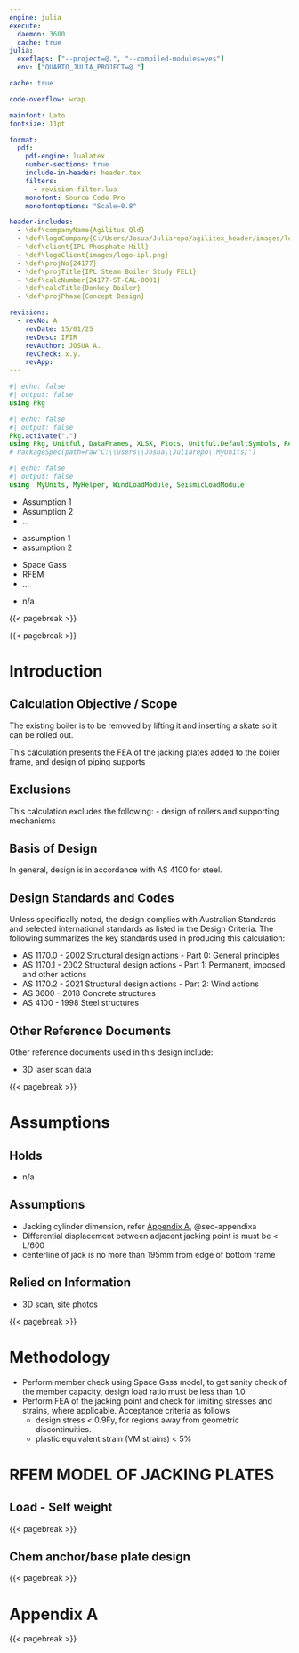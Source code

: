 ---
engine: julia 
execute:
  daemon: 3600
  cache: true
julia: 
  exeflags: ["--project=@.", "--compiled-modules=yes"]  
  env: ["QUARTO_JULIA_PROJECT=@."]  

cache: true

code-overflow: wrap

mainfont: Lato
fontsize: 11pt

format:
  pdf:
    pdf-engine: lualatex
    number-sections: true 
    include-in-header: header.tex
    filters:
      - revision-filter.lua
    monofont: Source Code Pro
    monofontoptions: "Scale=0.8"

header-includes:
  - \def\companyName{Agilitus Qld}
  - \def\logoCompany{C:/Users/Josua/Juliarepo/agilitex_header/images/logo-agilitus.png}
  - \def\client{IPL Phosphate Hill}
  - \def\logoClient{images/logo-ipl.png}
  - \def\projNo{24177}
  - \def\projTitle{IPL Steam Boiler Study FEL1}
  - \def\calcNumber{24177-ST-CAL-0001}
  - \def\calcTitle{Donkey Boiler}
  - \def\projPhase{Concept Design} 

revisions:
  - revNo: A
    revDate: 15/01/25
    revDesc: IFIR
    revAuthor: JOSUA A.
    revCheck: x.y.
    revApp: 
---

```{julia}
#| echo: false
#| output: false
using Pkg
```
```{julia}
#| echo: false
#| output: false
Pkg.activate(".")
using Pkg, Unitful, DataFrames, XLSX, Plots, Unitful.DefaultSymbols, Revise
# PackageSpec(path=raw"C:\\Users\\Josua\\Juliarepo\\MyUnits/") 
``` 

```{julia}
#| echo: false
#| output: false
using  MyUnits, MyHelper, WindLoadModule, SeismicLoadModule
```

```{=latex}
\textbf{\fontsize{14pt}{30pt}\selectfont Calculation Objective / Scope} \\
\noindent\rule{\textwidth}{1pt}
```
* Assumption 1
* Assumption 2
* ...


```{=latex}
\textbf{\fontsize{14pt}{30pt}\selectfont Calculation Assumptions} \\
\noindent\rule{\textwidth}{1pt}
```
- assumption 1
- assumption 2

```{=latex}
\textbf{\fontsize{14pt}{30pt}\selectfont Software Used} \\
\noindent\rule{\textwidth}{1pt}
```
* Space Gass
* RFEM
* ...

```{=latex}
\textbf{\fontsize{14pt}{30pt}\selectfont Holds} \\
\noindent\rule{\textwidth}{1pt}
```
* n/a 




{{< pagebreak >}}

<!-- add TOC using latex -->
```{=latex}
\tableofcontents
```

{{< pagebreak >}}


# Introduction {#sec-intro}

## Calculation Objective / Scope

The existing boiler is to be removed by lifting it and inserting a skate
so it can be rolled out.

This calculation presents the FEA of the jacking plates added to the
boiler frame, and design of piping supports

## Exclusions

This calculation excludes the following: - design of rollers and
supporting mechanisms

## Basis of Design

In general, design is in accordance with AS 4100 for steel.

## Design Standards and Codes

Unless specifically noted, the design complies with Australian Standards
and selected international standards as listed in the Design Criteria.
The following summarizes the key standards used in producing this
calculation:

-   AS 1170.0 - 2002 Structural design actions - Part 0: General
    principles
-   AS 1170.1 - 2002 Structural design actions - Part 1: Permanent,
    imposed and other actions
-   AS 1170.2 - 2021 Structural design actions - Part 2: Wind actions
-   AS 3600 - 2018 Concrete structures
-   AS 4100 - 1998 Steel structures

## Other Reference Documents

Other reference documents used in this design include:

-   3D laser scan data

{{< pagebreak >}}

# Assumptions

## Holds

-   n/a

## Assumptions {#sec-assumptions}

-   Jacking cylinder dimension, refer [Appendix A](#sec-appendixa), @sec-appendixa
-   Differential displacement between adjacent jacking point is must be < L/600
-   centerline of jack is no more than 195mm from edge of bottom frame

## Relied on Information

-   3D scan, site photos

{{< pagebreak >}}

# Methodology

-   Perform member check using Space Gass model, to get sanity check of the member capacity, design load ratio must be less than 1.0
-   Perform FEA of the jacking point and check for limiting stresses and strains, where applicable. Acceptance criteria as follows
    - design stress < 0.9Fy, for regions away from geometric discontinuities.
    - plastic equivalent strain (VM strains) < 5%

# RFEM MODEL OF JACKING PLATES

## Load - Self weight

{{< pagebreak >}}

## Chem anchor/base plate design

```{=latex}
\includepdf[pages=-]{pdf-to-embed/chemset.pdf}
```

{{< pagebreak >}}


# Appendix A {#sec-appendixa}



{{< pagebreak >}}